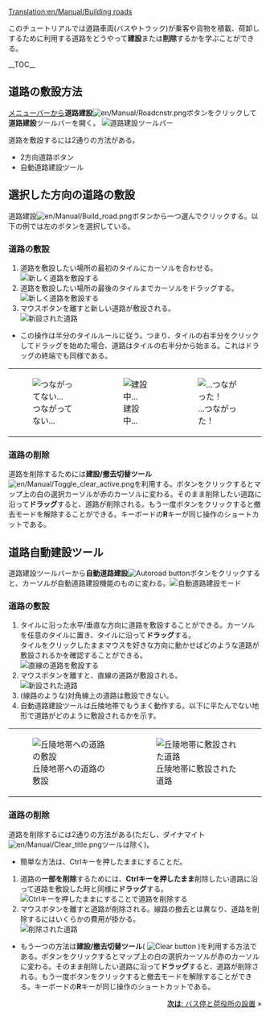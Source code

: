 [[Translation:en/Manual/Building roads]]

{{ja/Manual/Tutorial/Navigation}}
<!-- for search bot mainly -->
このチュートリアルでは道路車両(バスやトラック)が乗客や貨物を積載、荷卸しするために利用する道路をどうやって'''建設'''または'''削除'''するかを学ぶことができる。

__TOC__

==道路の敷設方法==
[[en/Manual/Game interface#the-menu-bar|メニューバー]]から'''道路建設'''[[File:en/Manual/Roadcnstr.png]]ボタンをクリックして'''道路建設'''ツールバーを開く。
[[File:en/Manual/Road constructionnew.png|none|frame|道路建設ツールバー]]

道路を敷設するには2通りの方法がある。
* 2方向道路ボタン
* 自動道路建設ツール

== 選択した方向の道路の敷設 ==

道路建設[[File:en/Manual/Build road.png]]ボタンから一つ選んでクリックする。以下の例では左のボタンを選択している。

=== 道路の敷設 ===
#道路を敷設したい場所の最初のタイルにカーソルを合わせる。<br/>[[File:en/Manual/Build roads01.png|none|frame|新しく道路を敷設する]]
#道路を敷設したい場所の最後のタイルまでカーソルをドラッグする。<br/>[[File:en/Manual/Build roads02.png|none|frame|新しく道路を敷設する]]
#マウスボタンを離すと新しい道路が敷設される。<br/>[[File:en/Manual/Build roads03.png|none|frame|新設された道路]]

* この操作は半分のタイルルールに従う。つまり、タイルの右半分をクリックしてドラッグを始めた場合、道路はタイルの右半分から始まる。これはドラッグの終端でも同様である。
{|
|[[File:en/Manual/Build roads04.png|none|frame|つながってない...]]
|[[File:en/Manual/Build roads05.png|none|frame|建設中...]]
|[[File:en/Manual/Build roads06.png|none|frame|...つながった！]]
|}

=== 道路の削除 === 
道路を削除するためには'''建設/撤去切替ツール'''[[File:en/Manual/Toggle clear active.png]]を利用する。ボタンをクリックするとマップ上の白の選択カーソルが赤のカーソルに変わる。そのまま削除したい道路に沿って'''ドラッグ'''すると、道路が削除される。もう一度ボタンをクリックすると撤去モードを解除することができる。キーボードの'''R'''キーが同じ操作のショートカットである。

== 道路自動建設ツール ==
道路建設ツールバーから'''自動道路建設'''[[File:en/Manual/Autoroad.png|Autoroad button]]ボタンをクリックすると、カーソルが自動道路建設機能のものに変わる。[[File:en/Manual/AutoroadTut1.png|none|frame|自動道路建設モード]]

=== 道路の敷設 ===
#タイルに沿った水平/垂直な方向に道路を敷設することができる。カーソルを任意のタイルに置き、タイルに沿って'''ドラッグ'''する。<br/>タイルをクリックしたままマウスを好きな方向に動かせばどのような道路が敷設されるかを確認することができる。<br/>[[File:en/Manual/AutoroadTut2.png|none|frame|直線の道路を敷設する]]
#マウスボタンを離すと、直線の道路が敷設される。<br/>[[File:en/Manual/AutoroadTut3.png|none|frame|新設された道路]]
#(線路のような)対角線上の道路は敷設できない。
#自動道路建設ツールは丘陵地帯でもうまく動作する。以下に平たんでない地形で道路がどのように敷設されるかを示す。
{|
| [[File:en/Manual/AutoroadTut5.png|none|frame|丘陵地帯への道路の敷設]]
| [[File:en/Manual/AutoroadTut6.png|none|frame|丘陵地帯に敷設された道路]]
|}
=== 道路の削除 ===
道路を削除するには2通りの方法がある(ただし、ダイナマイト[[File:en/Manual/Clear title.png]]ツールは除く)。

*簡単な方法は、Ctrlキーを押したままにすることだ。
#道路の'''一部を削除'''するためには、'''Ctrlキーを押したまま'''削除したい道路に沿って道路を敷設した時と同様に'''ドラッグ'''する。<br/>[[File:en/Manual/AutoroadTut7.png|none|frame|Ctrlキーを押したままにすることで道路を削除する]]
#マウスボタンを離すと道路が削除される。線路の撤去とは異なり、道路を削除するにはいくらかの費用が掛かる。<br/>[[File:en/Manual/AutoroadTut8.png|none|frame|削除された道路]]

*もう一つの方法は'''建設/撤去切替ツール'''( [[File:en/Manual/Toggle clear active.png|Clear button]] )を利用する方法である。ボタンをクリックするとマップ上の白の選択カーソルが赤のカーソルに変わる。そのまま削除したい道路に沿って'''ドラッグ'''すると、道路が削除される。もう一度ボタンをクリックすると撤去モードを解除することができる。キーボードの'''R'''キーが同じ操作のショートカットである。


<span style="float: right">[[ja/Manual/Building stations and loading bays|'''次は''': バス停と荷役所の設置]] &raquo;</span>